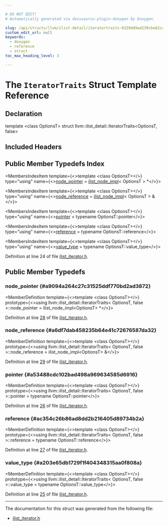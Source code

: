 ```yaml
---

# DO NOT EDIT!
# Automatically generated via docusaurus-plugin-doxygen by Doxygen.

slug: /api/structs/llvm/ilist-detail/iteratortraits-0159dd9ad239cbe62ca05c67d8e8d9fa
custom_edit_url: null
keywords:
  - doxygen
  - reference
  - struct
toc_max_heading_level: 3

---
```





# The `IteratorTraits` Struct Template Reference

<DoxygenPage pluginConfig={pluginConfig}>



## Declaration

<CodeBlock>template &lt;class OptionsT&gt;
struct llvm::ilist_detail::IteratorTraits&lt;OptionsT, false&gt;</CodeBlock>

## Included Headers

<IncludesList>
<IncludesListItem
  filePath="llvm/ADT/ilist_iterator.h"
  permalink="/docs/api/files/include/include/llvm/include/llvm/adt/ilist-iterator-h"
  isLocal="true" />
</IncludesList>

## Public Member Typedefs Index

<MembersIndex>

<MembersIndexItem
  template={<>template &lt;class OptionsT&gt;</>}
  type="using"
  name={<><a href="#a9094a264c27c31525ddf770bd2ad3872">node&#95;pointer</a> = <a href="/docs/api/classes/llvm/ilist-node-impl">ilist&#95;node&#95;impl</a>&lt; OptionsT &gt; &#42;</>}>
</MembersIndexItem>

<MembersIndexItem
  template={<>template &lt;class OptionsT&gt;</>}
  type="using"
  name={<><a href="#a6df7dab458235b64e41c72676587da32">node&#95;reference</a> = <a href="/docs/api/classes/llvm/ilist-node-impl">ilist&#95;node&#95;impl</a>&lt; OptionsT &gt; &amp;</>}>
</MembersIndexItem>

<MembersIndexItem
  template={<>template &lt;class OptionsT&gt;</>}
  type="using"
  name={<><a href="#a53488cdc102bad498a969634585d6916">pointer</a> = typename OptionsT::pointer</>}>
</MembersIndexItem>

<MembersIndexItem
  template={<>template &lt;class OptionsT&gt;</>}
  type="using"
  name={<><a href="#ac354c26b86ad8dd2b216405d89734b2a">reference</a> = typename OptionsT::reference</>}>
</MembersIndexItem>

<MembersIndexItem
  template={<>template &lt;class OptionsT&gt;</>}
  type="using"
  name={<><a href="#a203e65db1729f1f404348315aa0f808a">value&#95;type</a> = typename OptionsT::value&#95;type</>}>
</MembersIndexItem>

</MembersIndex>


Definition at line 24 of file <a href="/docs/api/files/include/include/llvm/include/llvm/adt/ilist-iterator-h">ilist&#95;iterator.h</a>.

<SectionDefinition>

## Public Member Typedefs

### node&#95;pointer {#a9094a264c27c31525ddf770bd2ad3872}

<MemberDefinition
  template={<>template &lt;class OptionsT&gt;</>}
  prototype={<>using llvm::ilist&#95;detail::IteratorTraits&lt; OptionsT, false &gt;::node&#95;pointer =  ilist&#95;node&#95;impl&lt;OptionsT&gt; &#42;</>}>

Definition at line <a href="/docs/api/files/include/include/llvm/include/llvm/adt/ilist-iterator-h/#l00028">28</a> of file <a href="/docs/api/files/include/include/llvm/include/llvm/adt/ilist-iterator-h">ilist&#95;iterator.h</a>.
</MemberDefinition>

### node&#95;reference {#a6df7dab458235b64e41c72676587da32}

<MemberDefinition
  template={<>template &lt;class OptionsT&gt;</>}
  prototype={<>using llvm::ilist&#95;detail::IteratorTraits&lt; OptionsT, false &gt;::node&#95;reference =  ilist&#95;node&#95;impl&lt;OptionsT&gt; &amp;</>}>

Definition at line <a href="/docs/api/files/include/include/llvm/include/llvm/adt/ilist-iterator-h/#l00029">29</a> of file <a href="/docs/api/files/include/include/llvm/include/llvm/adt/ilist-iterator-h">ilist&#95;iterator.h</a>.
</MemberDefinition>

### pointer {#a53488cdc102bad498a969634585d6916}

<MemberDefinition
  template={<>template &lt;class OptionsT&gt;</>}
  prototype={<>using llvm::ilist&#95;detail::IteratorTraits&lt; OptionsT, false &gt;::pointer =  typename OptionsT::pointer</>}>

Definition at line <a href="/docs/api/files/include/include/llvm/include/llvm/adt/ilist-iterator-h/#l00026">26</a> of file <a href="/docs/api/files/include/include/llvm/include/llvm/adt/ilist-iterator-h">ilist&#95;iterator.h</a>.
</MemberDefinition>

### reference {#ac354c26b86ad8dd2b216405d89734b2a}

<MemberDefinition
  template={<>template &lt;class OptionsT&gt;</>}
  prototype={<>using llvm::ilist&#95;detail::IteratorTraits&lt; OptionsT, false &gt;::reference =  typename OptionsT::reference</>}>

Definition at line <a href="/docs/api/files/include/include/llvm/include/llvm/adt/ilist-iterator-h/#l00027">27</a> of file <a href="/docs/api/files/include/include/llvm/include/llvm/adt/ilist-iterator-h">ilist&#95;iterator.h</a>.
</MemberDefinition>

### value&#95;type {#a203e65db1729f1f404348315aa0f808a}

<MemberDefinition
  template={<>template &lt;class OptionsT&gt;</>}
  prototype={<>using llvm::ilist&#95;detail::IteratorTraits&lt; OptionsT, false &gt;::value&#95;type =  typename OptionsT::value&#95;type</>}>

Definition at line <a href="/docs/api/files/include/include/llvm/include/llvm/adt/ilist-iterator-h/#l00025">25</a> of file <a href="/docs/api/files/include/include/llvm/include/llvm/adt/ilist-iterator-h">ilist&#95;iterator.h</a>.
</MemberDefinition>

</SectionDefinition>

<hr/>

The documentation for this struct was generated from the following file:

<ul>
<li><a href="/docs/api/files/include/include/llvm/include/llvm/adt/ilist-iterator-h">ilist_iterator.h</a></li>
</ul>

</DoxygenPage>
